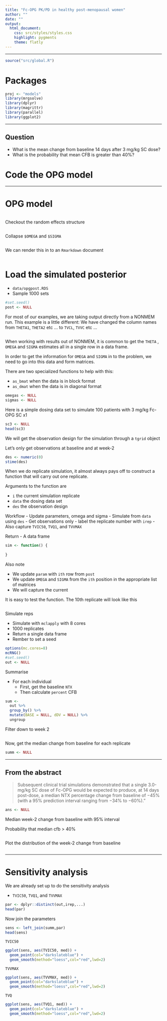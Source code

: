 ```yaml
---
title: "Fc-OPG PK/PD in healthy post-menopausal women"
author: ""
date: ""
output: 
  html_document:
    css: src/styles/styles.css
    highlight: pygments
    theme: flatly
---
```


<hr><div class = spacersm></div>

```r
source("src/global.R")
```

# Packages
```r
proj <- "models"
library(mrgsolve)
library(dplyr)
library(magrittr)
library(parallel)
library(ggplot2)
```

<hr><div class = spacer></div>

## Question
- What is the mean change from baseline 14 days after 3 mg/kg SC dose?
- What is the probability that mean CFB is greater than 40%?

# Code the OPG model


<hr><div class = spacer></div>
# OPG model

```r

```

Checkout the random effects structure
```r

```

Collapse `$OMEGA` and `$SIGMA`
```r

```


We can render this in to an `Rmarkdown` document
```r

```

# Load the simulated posterior

- `data/opgpost.RDS`
- Sample 1000 sets

```r
#set.seed()
post <- NULL
```


For most of our examples, we are taking output directly
from a NONMEM run. This example is a little different:
We have changed the column names from `THETA1`, `THETA2` 
etc ... to `TVCL`, `TVVC` etc ...
```r

```


When working with results out of NONMEM, it is common to get
the `THETA` , `OMEGA` and `SIGMA` estimates all in a single 
row in a data frame.  

In order to get the information for `OMEGA` and `SIGMA` in to 
the problem, we need to go into this data and 
form matrices.

There are two specialized functions to help with this:

- `as_bmat` when the data is in block format
- `as_dmat` when the data is in diagonal format

```r
omegas <- NULL
sigmas <- NULL
```


Here is a simple dosing data set to simulate 100 patients with 
3 mg/kg Fc-OPG SC x1
```r
sc3 <- NULL
head(sc3)
```


We will get the observation design for the simulation 
through a `tgrid` object

Let's only get observations at baseline and at week-2

```r
des <- numeric(0)
stime(des)
```


When we do replicate simulation, it almost always pays off
to construct a function that will carry out one
replicate.


Arguments to the function are

- `i` the current simulation replicate
- `data` the dosing data set
- `des` the observation design

Workflow
- Update parameters, omega and sigma
- Simulate from `data` using `des`
  - Get observations only
  - label the replicate number with `irep`
  - Also capture `TVIC50`, `TVQ1`, and `TVVMAX`
  
Return
 - A data frame
 
```r
sim <- function() {
  
}
```


Also note 

- We update `param` with `ith` row from `post`
- We update `OMEGA` and `SIGMA` from the `ith` position 
in the appropriate list of matrices
- We will capture the current 


It is easy to test the function.  The 10th replicate will
look like this
```r

```



Simulate reps

- Simulate with `mclapply` with 8 cores
- 1000 replicates
- Return a single data frame
- Rember to set a seed

```r
options(mc.cores=8)
mcRNG()
#set.seed()
out <- NULL
```



Summarise

- For each individual
  - First, get the baseline `NTX`
  - Then calculate `percent` CFB



```r
sum <- 
  out %>%
  group_by() %>%
  mutate(BASE = NULL, dDV = NULL) %>%
  ungroup
```



Filter down to week 2
```r

```


Now, get the median change from baseline for each replicate
```r
summ <- NULL
```


<hr><div class = spacer></div>

## From the abstract

> Subsequent clinical trial simulations demonstrated that a single 3.0-mg/kg SC dose of Fc-OPG would be expected to produce, at 14 days post-dose, a median NTX percentage change from baseline of −45% (with a 95% prediction interval ranging from −34% to −60%)."

```r
ans <- NULL
```

Median week-2 change from baseline with 95% interval


Probability that median cfb > 40%
```r

```



Plot the distribution of the week-2 change from baseline
```r

```


<hr><div class = spacer></div>

# Sensitivity analysis

We are already set up to do the sensitivity analysis

- `TVIC50`, `TVQ1`, and `TVVMAX`

```r
par <- dplyr::distinct(out,irep,...)
head(par)
```

Now join the parameters
```r
sens <- left_join(summ,par)
head(sens)
```

`TVIC50`
```r
ggplot(sens, aes(TVIC50, med)) + 
  geom_point(col="darkslateblue") + 
  geom_smooth(method="loess",col="red",lwd=2)
```

`TVVMAX`
```r
ggplot(sens, aes(TVVMAX, med)) + 
  geom_point(col="darkslateblue") +
  geom_smooth(method="loess",col="red",lwd=2)
```


`TVQ`
```r
ggplot(sens, aes(TVQ1, med)) + 
  geom_point(col="darkslateblue") +
  geom_smooth(method="loess",col="red",lwd=2)

```

